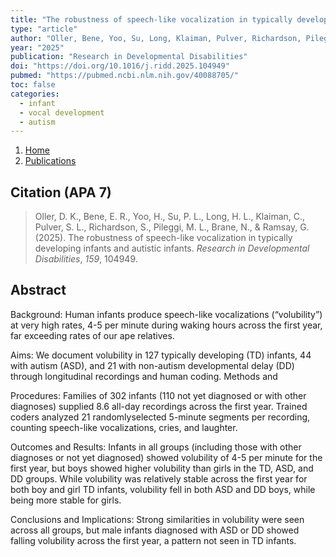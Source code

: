 ```yaml
---
title: "The robustness of speech-like vocalization in typically developing infants and autistic infants"
type: "article"
author: "Oller, Bene, Yoo, Su, Long, Klaiman, Pulver, Richardson, Pileggi, Brane, & Ramsay"
year: "2025"
publication: "Research in Developmental Disabilities"
doi: "https://doi.org/10.1016/j.ridd.2025.104949"
pubmed: "https://pubmed.ncbi.nlm.nih.gov/40088705/"
toc: false
categories:
  - infant
  - vocal development
  - autism
---
```


```{=html}
<nav aria-label="breadcrumb">
  <ol class="breadcrumb">
    <li class="breadcrumb-item"><a href="../../index.html">Home</a></li>
    <li class="breadcrumb-item"><a href="../../publications.html">Publications</a></li>
  </ol>
</nav>
```

## Citation (APA 7)

> Oller, D. K., Bene, E. R., Yoo, H., Su, P. L., Long, H. L., Klaiman, C., Pulver, S. L., Richardson, S., Pileggi, M. L., Brane, N., & Ramsay, G. (2025). The robustness of speech-like vocalization in typically developing infants and autistic infants. *Research in Developmental Disabilities*, *159*, 104949.

## Abstract

Background: Human infants produce speech-like vocalizations ("volubility") at very high rates, 4-5 per minute during waking hours across the first year, far exceeding rates of our ape relatives.

Aims: We document volubility in 127 typically developing (TD) infants, 44 with autism (ASD), and 21 with non-autism developmental delay (DD) through longitudinal recordings and human coding. Methods and

Procedures: Families of 302 infants (110 not yet diagnosed or with other diagnoses) supplied 8.6 all-day recordings across the first year. Trained coders analyzed 21 randomlyselected 5-minute segments per recording, counting speech-like vocalizations, cries, and laughter.

Outcomes and Results: Infants in all groups (including those with other diagnoses or not yet diagnosed) showed volubility of 4-5 per minute for the first year, but boys showed higher volubility than girls in the TD, ASD, and DD groups. While volubility was relatively stable across the first year for both boy and girl TD infants, volubility fell in both ASD and DD boys, while being more stable for girls.

Conclusions and Implications: Strong similarities in volubility were seen across all groups, but male infants diagnosed with ASD or DD showed falling volubility across the first year, a pattern not seen in TD infants.
